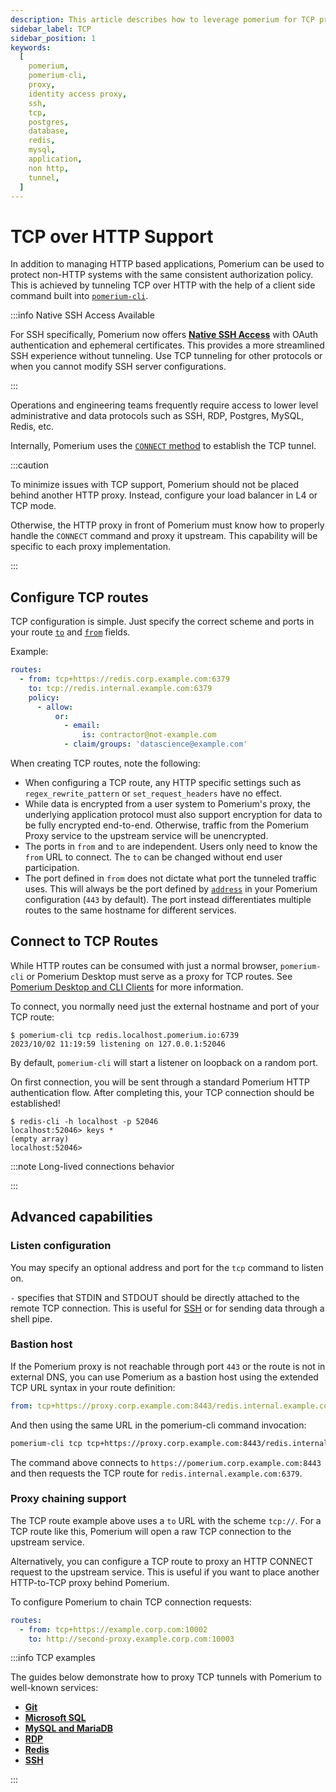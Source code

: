 ```yaml
---
description: This article describes how to leverage pomerium for TCP proxying.
sidebar_label: TCP
sidebar_position: 1
keywords:
  [
    pomerium,
    pomerium-cli,
    proxy,
    identity access proxy,
    ssh,
    tcp,
    postgres,
    database,
    redis,
    mysql,
    application,
    non http,
    tunnel,
  ]
---
```



# TCP over HTTP Support

In addition to managing HTTP based applications, Pomerium can be used to protect non-HTTP systems with the same consistent authorization policy. This is achieved by tunneling TCP over HTTP with the help of a client side command built into [`pomerium-cli`](/docs/deploy/clients).

:::info Native SSH Access Available

For SSH specifically, Pomerium now offers [**Native SSH Access**](/docs/capabilities/native-ssh-access) with OAuth authentication and ephemeral certificates. This provides a more streamlined SSH experience without tunneling. Use TCP tunneling for other protocols or when you cannot modify SSH server configurations.

:::

Operations and engineering teams frequently require access to lower level administrative and data protocols such as SSH, RDP, Postgres, MySQL, Redis, etc.

Internally, Pomerium uses the [`CONNECT` method](https://developer.mozilla.org/en-US/docs/Web/HTTP/Methods/CONNECT) to establish the TCP tunnel.

:::caution

To minimize issues with TCP support, Pomerium should not be placed behind another HTTP proxy. Instead, configure your load balancer in L4 or TCP mode.

Otherwise, the HTTP proxy in front of Pomerium must know how to properly handle the `CONNECT` command and proxy it upstream. This capability will be specific to each proxy implementation.

:::

## Configure TCP routes

TCP configuration is simple. Just specify the correct scheme and ports in your route [`to`](/docs/reference/routes/to) and [`from`](/docs/reference/routes/from) fields.

Example:

```yaml
routes:
  - from: tcp+https://redis.corp.example.com:6379
    to: tcp://redis.internal.example.com:6379
    policy:
      - allow:
          or:
            - email:
                is: contractor@not-example.com
            - claim/groups: 'datascience@example.com'
```

When creating TCP routes, note the following:

- When configuring a TCP route, any HTTP specific settings such as `regex_rewrite_pattern` or `set_request_headers` have no effect.
- While data is encrypted from a user system to Pomerium's proxy, the underlying application protocol must also support encryption for data to be fully encrypted end-to-end. Otherwise, traffic from the Pomerium Proxy service to the upstream service will be unencrypted.
- The ports in `from` and `to` are independent. Users only need to know the `from` URL to connect. The `to` can be changed without end user participation.
- The port defined in `from` does not dictate what port the tunneled traffic uses. This will always be the port defined by [`address`](/docs/reference/address) in your Pomerium configuration (`443` by default). The port instead differentiates multiple routes to the same hostname for different services.

## Connect to TCP Routes

While HTTP routes can be consumed with just a normal browser, `pomerium-cli` or Pomerium Desktop must serve as a proxy for TCP routes. See [Pomerium Desktop and CLI Clients](/docs/deploy/clients) for more information.

To connect, you normally need just the external hostname and port of your TCP route:

```shell-session
$ pomerium-cli tcp redis.localhost.pomerium.io:6739
2023/10/02 11:19:59 listening on 127.0.0.1:52046
```

By default, `pomerium-cli` will start a listener on loopback on a random port.

On first connection, you will be sent through a standard Pomerium HTTP authentication flow. After completing this, your TCP connection should be established!

```shell-session
$ redis-cli -h localhost -p 52046
localhost:52046> keys *
(empty array)
localhost:52046>
```

:::note Long-lived connections behavior

<LongLivedConnections />

:::

## Advanced capabilities

### Listen configuration

You may specify an optional address and port for the `tcp` command to listen on.

`-` specifies that STDIN and STDOUT should be directly attached to the remote TCP connection. This is useful for [SSH](./examples/ssh#tunnel-and-connect-simultaneously) or for sending data through a shell pipe.

### Bastion host

If the Pomerium proxy is not reachable through port `443` or the route is not in external DNS, you can use Pomerium as a bastion host using the extended TCP URL syntax in your route definition:

```yaml
from: tcp+https://proxy.corp.example.com:8443/redis.internal.example.com:6379
```

And then using the same URL in the pomerium-cli command invocation:

```bash
pomerium-cli tcp tcp+https://proxy.corp.example.com:8443/redis.internal.example.com:6379
```

The command above connects to `https://pomerium.corp.example.com:8443` and then requests the TCP route for `redis.internal.example.com:6379`.

<CLIClientCertificates protocol="tcp" />

### Proxy chaining support

The TCP route example above uses a `to` URL with the scheme `tcp://`. For a TCP route like this, Pomerium will open a raw TCP connection to the upstream service.

Alternatively, you can configure a TCP route to proxy an HTTP CONNECT request to the upstream service. This is useful if you want to place another HTTP-to-TCP proxy behind Pomerium.

To configure Pomerium to chain TCP connection requests:

```yaml
routes:
  - from: tcp+https://example.corp.com:10002
    to: http://second-proxy.example.corp.com:10003
```

:::info TCP examples

The guides below demonstrate how to proxy TCP tunnels with Pomerium to well-known services:

- [**Git**](./examples/git)
- [**Microsoft SQL**](./examples/ms-sql)
- [**MySQL and MariaDB**](./examples/mysql)
- [**RDP**](./examples/rdp)
- [**Redis**](./examples/redis)
- [**SSH**](./examples/ssh)

:::
